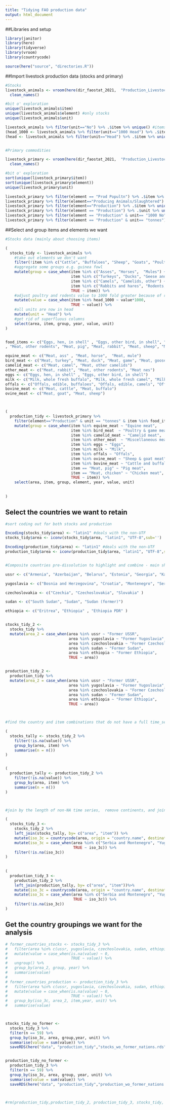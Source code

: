 ```yaml
---
title: "Tidying FAO production data"
output: html_document
---
```


##Libraries and setup

```r

library(janitor) 
library(here)
library(tidyverse)
library(vroom)
library(countrycode)

source(here("source", "directories.R"))

```


##Import livestock production data (stocks and primary)

```r

#Stocks
livestock_animals <- vroom(here(dir_faostat_2021,  "Production_Livestock_E_All_Data_(Normalized).csv")) %>% 
  clean_names()

#bit o' exploration
unique(livestock_animals$item)
unique(livestock_animals$element) #only stocks
unique(livestock_animals$unit)

livestock_animals %>% filter(unit=="No") %>% .$item %>% unique() #items for unit in number "No." is beehives 
(head_1000 <- livestock_animals %>% filter(unit=="1000 Head") %>% .$item %>% unique()) #1000 Head mainly for Poultry and rodents
(head <- livestock_animals %>% filter(unit=="Head") %>% .$item %>% unique()) #1000 Head mainly for Poultry and rodents


#Primary commodities

livestock_primary <- vroom(here(dir_faostat_2021,  "Production_LivestockPrimary_E_All_Data_(Normalized).csv")) %>% 
  clean_names() 

#bit o' exploration
sort(unique(livestock_primary$item))
sort(unique(livestock_primary$element))
unique(livestock_primary$unit)

livestock_primary %>% filter(element == "Prod Popultn") %>% .$item %>% unique()  #production population is for wool, honey,beeswax
livestock_primary %>% filter(element=="Producing Animals/Slaughtered") %>% .$item %>% unique() #for all commodities but the stocks are probably more valuable here - several reasons producers might not slaughter but if stocks are increasing this can hide trends
livestock_primary %>% filter(element=="Production") %>% .$item %>% unique() # all products have production data
livestock_primary %>% filter(element == "Production") %>% .$unit %>% unique() # we want tonnes but what about eggs
livestock_primary %>% filter(element == "Production" & unit== "1000 No") %>% .$item %>% unique() # eggs in numbers
livestock_primary %>% filter(element == "Production" & unit== "tonnes") %>% .$item %>% unique() # eggs in numbers and in tonnes


```



##Select and group items and elements we want

```r

#Stocks data (mainly about choosing items)

(
  stocks_tidy <- livestock_animals %>% 
    #take out elements we don't want  
    filter(!item %in% c("Cattle", "Buffaloes", "Sheep", "Goats", "Poultry Birds", "Beehives")) %>% 
    #aggregate some groups e.g. guinea fowl
    mutate(group = case_when(item %in% c("Asses", "Horses",  "Mules") ~ "Equines",
                             item %in% c("Turkeys", "Ducks", "Geese and guinea fowls", "Pigeons, other birds") ~ "Poultry & game birds, other",
                             item %in% c("Camels", "Camelids, other") ~ "Camelids",
                             item %in% c("Rabbits and hares", "Rodents, other") ~ "Miscellaneous, other",
                             TRUE ~ item)) %>% 
    #adjust poultry and rodents value to 1000 fold greater because of reported units
    mutate(value = case_when(item %in% head_1000 ~ value*1000,
                             TRUE ~ value)) %>% 
    #all units are now in head
    mutate(unit = "Head") %>% 
    #get rid of superfluous columns
    select(area, item, group, year, value, unit)
)


food_items <- c("Eggs, hen, in shell" , "Eggs, other bird, in shell", "Meat nes", "Meat, ass" ,"Meat, bird nes","Meat, buffalo", "Meat, camel", "Meat, cattle", "Meat, chicken", "Meat, duck","Meat, game","Meat, goat", "Meat, goose and guinea fowl", "Meat, horse","Meat, mule", "Meat, other camelids"       
, "Meat, other rodents", "Meat, pig", "Meat, rabbit", "Meat, sheep", "Meat, turkey", "Milk, whole fresh buffalo", "Milk, whole fresh camel", "Milk, whole fresh cow", "Milk, whole fresh goat", "Milk, whole fresh sheep", "Offals, edible, buffaloes", "Offals, edible, camels", "Offals, edible, cattle", "Offals, edible, goats", "Offals, horses", "Offals, pigs, edible", "Offals, sheep,edible")

equine_meat <- c("Meat, ass" , "Meat, horse",  "Meat, mule")
bird_meat <- c("Meat, turkey", "Meat, duck", "Meat, game", "Meat, goose and guinea fowl", "Meat, bird nes")
camelid_meat <- c("Meat, camel", "Meat, other camelids")
other_meat <- c("Meat, rabbit", "Meat, other rodents", "Meat nes")
eggs <- c("Eggs, hen, in shell" , "Eggs, other bird, in shell")
milk <- c("Milk, whole fresh buffalo", "Milk, whole fresh camel", "Milk, whole fresh cow", "Milk, whole fresh goat", "Milk, whole fresh sheep")
offals <- c("Offals, edible, buffaloes", "Offals, edible, camels", "Offals, edible, cattle", "Offals, edible, goats", "Offals, horses", "Offals, pigs, edible", "Offals, sheep,edible")
bovine_meat <- c("Meat, cattle", "Meat, buffalo")
ovine_meat <- c("Meat, goat", "Meat, sheep")



(
  production_tidy <- livestock_primary %>% 
    filter(element=="Production" & unit == "tonnes" & item %in% food_items) %>% 
    mutate(group = case_when(item %in% equine_meat ~ "Equine meat",
                             item %in% bird_meat  ~ "Poultry & game meat, other",
                             item %in% camelid_meat ~ "Camelid meat",
                             item %in% other_meat  ~ "Miscellaneous meats",
                             item %in% eggs ~ "Eggs",
                             item %in% milk ~ "Milk", 
                             item %in% offals ~ "Offals",
                             item %in% ovine_meat ~ "Sheep & goat meat",
                             item %in% bovine_meat ~ "Cattle and buffalo meat",
                             item == "Meat, pig" ~ "Pig meat",
                             item == "Meat, chicken" ~ "Chicken meat",
                             TRUE ~ item)) %>% 
    select(area, item, group, element, year, value, unit)
  
  
)


```


## Select the countries we want to retain

```r

#sort coding out for both stocks and production 

Encoding(stocks_tidy$area) <- "latin1" #deals with the non-UTF
stocks_tidy$area <- iconv(stocks_tidy$area, "latin1", "UTF-8",sub='')

Encoding(production_tidy$area) <- "latin1" #deals with the non-UTF
production_tidy$area <- iconv(production_tidy$area, "latin1", "UTF-8",sub='')


#Composite countries pre-dissolution to highlight and combine - main shocks detected here will be geopolitical however

ussr <- c("Armenia", "Azerbaijan", "Belarus", "Estonia", "Georgia", "Kazakhstan", "Kyrgyzstan", "Latvia" , "Lithuania", "Republic of Moldova", "Russian Federation" , "Tajikistan", "Turkmenistan" , "Ukraine"  , "USSR" , "Uzbekistan" )

yugoslavia <- c("Bosnia and Herzegovina", "Croatia", "Montenegro", "Serbia", "Serbia and Montenegro", "Slovenia", "North Macedonia", "Yugoslav SFR")

czechoslovakia <- c("Czechia", "Czechoslovakia", "Slovakia" )

sudan <- c("South Sudan", "Sudan", "Sudan (former)")

ethiopia <- c("Eritrea", "Ethiopia" , "Ethiopia PDR" )


stocks_tidy_2 <- 
  stocks_tidy %>% 
  mutate(area_2 = case_when(area %in% ussr ~ "Former USSR",
                            area %in% yugoslavia ~ "Former Yugoslavia",
                            area %in% czechoslovakia ~ "Former Czechoslovakia",
                            area %in% sudan ~ "Former Sudan",
                            area %in% ethiopia ~ "Former Ethiopia",
                            TRUE ~ area))


production_tidy_2 <- 
  production_tidy %>% 
  mutate(area_2 = case_when(area %in% ussr ~ "Former USSR",
                            area %in% yugoslavia ~ "Former Yugoslavia",
                            area %in% czechoslovakia ~ "Former Czechoslovakia",
                            area %in% sudan ~ "Former Sudan",
                            area %in% ethiopia ~ "Former Ethiopia",
                            TRUE ~ area))



#find the country and item combinations that do not have a full time_series

(
  stocks_tally <- stocks_tidy_2 %>% 
    filter(!is.na(value)) %>% 
    group_by(area, item) %>% 
    summarise(n = n())
)


(
  production_tally <- production_tidy_2 %>% 
    filter(!is.na(value)) %>% 
    group_by(area, item) %>% 
    summarise(n = n())
)



#join by the length of non-NA time series,  remove continents, and join broken states

(
  stocks_tidy_3 <- 
    stocks_tidy_2 %>% 
    left_join(stocks_tally, by= c("area", "item")) %>%
    mutate(iso_3c = countrycode(area, origin = "country.name", destination = "iso3c", warn=TRUE)) %>% 
    mutate(iso_3c = case_when(area %in% c("Serbia and Montenegro", "Yugoslav FR",  "Czechoslovakia") ~ "FMR",
                              TRUE ~ iso_3c)) %>% 
    filter(!is.na(iso_3c))
)
  
  
(
  production_tidy_3 <- 
    production_tidy_2 %>% 
    left_join(production_tally, by= c("area", "item"))%>% 
    mutate(iso_3c = countrycode(area, origin = "country.name", destination = "iso3c", warn=TRUE)) %>% 
    mutate(iso_3c = case_when(area %in% c("Serbia and Montenegro", "Yugoslav FR",  "Czechoslovakia") ~ "FMR",
                              TRUE ~ iso_3c)) %>% 
    filter(!is.na(iso_3c))
)


```


## Get the country groupings we want for the analysis
```r

# former_countries_stocks <- stocks_tidy_3 %>% 
#   filter(area %in% c(ussr, yugoslavia, czechoslovakia, sudan, ethiopia)) %>% 
#   mutate(value = case_when(is.na(value) ~ 0,
#                            TRUE ~ value)) %>% 
#   ungroup() %>% 
#   group_by(area_2, group, year) %>% 
#   summarise(value)
# 
# former_countries_production <- production_tidy_3 %>% 
#   filter(area %in% c(ussr, yugoslavia, czechoslovakia, sudan, ethiopia)) %>% 
#   mutate(value = case_when(is.na(value) ~ 0,
#                            TRUE ~ value)) %>% 
#   group_by(iso_3c, area_2, item,year, unit) %>% 
#   summarise(value)



stocks_tidy_no_former <- 
  stocks_tidy_3 %>%
  filter(n == 59) %>% 
  group_by(iso_3c, area, group,year, unit) %>% 
  summarise(value = sum(value)) %>% 
  saveRDS(here("data", "production_tidy","stocks_wo_former_nations.rds"))


production_tidy_no_former <- 
  production_tidy_3 %>% 
  filter(n == 59) %>% 
  group_by(iso_3c, area, group, year, unit) %>% 
  summarise(value = sum(value)) %>% 
  saveRDS(here("data", "production_tidy","production_wo_former_nations.rds"))
  


#rm(production_tidy,production_tidy_2, production_tidy_3, stocks_tidy, stocks_tidy_2, stocks_tidy_3)

```

